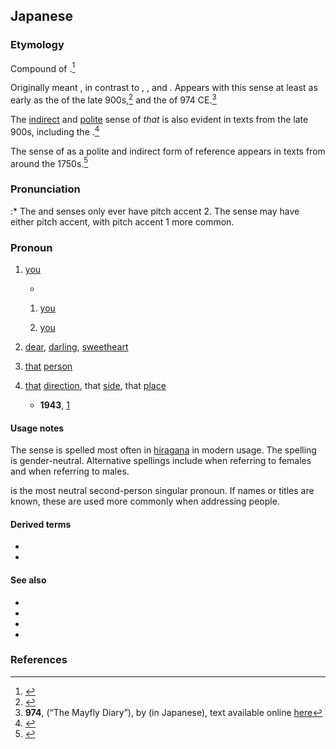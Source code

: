 ==Japanese==
{{ja-kanjitab|alt=貴方,彼方,貴女,貴男}}

===Etymology===
Compound of {{compound|ja|sort=あなた|あ|tr1=a|pos1=[[distal]] pronoun marker, indicating something far away from both speaker and listener; also found in {{m|ja|あれ||tr=are|that|pos=far away}}, {{m|ja|あそこ||tr=asoko|there|pos=far away}}, etc.|な|tr2=na|pos2=possessive, ancient compounding alternative for particle {{ja-r|の}}|た|tr3=ta|t3=direction, side, place|pos3=only found in ancient terms}}.<ref name="KDJ">{{R:Kokugo Dai Jiten}}</ref>

Originally meant {{m|en|[[that]] [[direction]], that [[side]], that [[place]] ([[far]] [[away]])}}, in contrast to {{ja-r|そなた||[[that]] [[direction]], that [[side]], that [[place]] (closer to the listener)}}, {{ja-r|こなた||[[this]] direction, this  [[side]], this [[place]] (close to both listener and speaker)}}, and {{ja-r|どなた||[[which]] or [[what]] direction, side, or place}}.  Appears with this sense at least as early as the ''{{w|Kokin Wakashū}}'' of the late 900s,<ref name="KDJ">{{R:Kokugo Dai Jiten}}</ref> and the ''{{w|Kagerō Nikki}}'' of 974 CE.<ref>'''974''', ''{{w|Kagerō Nikki}}'' (“The Mayfly Diary”), by {{w|Michitsuna no Haha|Michitsuna's mother}} (in Japanese), text available online [http://jti.lib.virginia.edu/japanese/kagero/MicKage.html here]</ref>

The [[indirect]] and [[polite]] sense of ''that'' {{m|en|person}} is also evident in texts from the late 900s, including the ''{{w|Ochikubo Monogatari}}''.<ref name="KDJ">{{R:Kokugo Dai Jiten}}</ref>

The sense of {{m|en|you}} as a polite and indirect form of reference appears in texts from around the 1750s.<ref name="KDJ">{{R:Kokugo Dai Jiten}}</ref>

===Pronunciation===
{{ja-pron|yomi=irreg|あなた|acc=2|acc_ref=DJR,NHK|acc2=1|acc2_ref=DJR,NHK}}
:* The {{m|en|you}} and {{m|en|[[that]] [[person]]}} senses only ever have pitch accent 2.  The {{m|en|[[that]] [[direction]] or [[side]]}} sense may have either pitch accent, with pitch accent 1 more common.

===Pronoun===
{{ja-pos|pronoun|あなた}}

# {{ja-def|貴方|貴女|貴男}} [[you]] {{gloss|second-person pronoun}}
#* {{RQ:ja:AB|000148/files/799_14972}}
#*: {{ja-usex|「[[日]]が[[出る]]でしょう。[[それから]]日が[[沈む]]でしょう。それから[[また]]出るでしょう、[[そうして]]また沈むでしょう。――[[赤い]]日が[[東]]から[[西]]へ、東から西へと[[落ちる|落ち]]て行く[[うち]]に、――'''あなた'''、[[待つ|待っ]]ていられますか」|「^ひ が でる でしょう。それ から ひ が しずむ でしょう。^それ から また でる でしょう、そうして また しずむ でしょう。――^あかい ひ が ひがし から にし へ、ひがし から にし へ と おちていく うち に、――'''^あなた'''、まっていられます か」|"The sun will come out, yes? And then the sun will sink, yes? And then it will come out again, and it will sink again, yes? &mdash;While the red sun falls, from east to west, from east to west &mdash;Would '''you''' be able to wait it out?"}}
## {{ja-def|貴女}} {{q|to a female}} [[you]]
## {{ja-def|貴男}} {{q|to a male}} [[you]]
# {{ja-def|貴方}} {{lb|ja|women's speech|sort=あなた}} [[dear]], [[darling]], [[sweetheart]] {{gloss|term used by a wife to address her husband}}
# {{ja-def|貴方|彼方}} {{lb|ja|sort=あなた|uncommon}} [[that]] [[person]] {{gloss|far from both speaker and listener}}
# {{ja-def|彼方}} {{lb|ja|sort=あなた|uncommon}} [[that]] [[direction]], that [[side]], that [[place]] {{gloss|far from both speaker and listener}}
#: {{ja-usex|山の'''彼方'''|やま の '''あなた'''|'''that side''' of the mountain, the '''far side''' of the mountain}}
#* '''1943''', {{lang|ja|[[w:ja:土井晩翠|土井晩翠]]譯『[[w:ja:オデュッセイア|オヂュッセーア]]』第二歌}} [https://web.archive.org/web/20040623125018/http://www.sm.rim.or.jp/~osawa/AGG/odyssey/odyssey-2.html]
#*: {{ja-usex|オヂュシュウス[[遠し|遠き]]'''あなた'''に[[亡ぶ|亡び]]たり、[[汝]]も[[彼]]と[[もろとも]]に[[死す|死せ]]ば[[善し|善かり]]し！|オヂュシュウスとほき'''あなた'''にほろびたり、なんじもかれともろともにしせばよかりし！|rom=Ojushūsu tōki '''anata''' ni horobitari, nanji mo kare to morotomo ni shiseba yokarishi!|Odysseus has perished in '''a far off land'''&mdash;if only you had died with him!}}

====Usage notes====
The {{m|en|you}} sense is spelled most often in [[hiragana]] in modern usage.  The {{m|ja|貴方}} spelling is gender-neutral. Alternative spellings include {{m|ja|貴女}} when referring to females and {{m|ja|貴男}} when referring to males.

{{ja-r|あなた}} is the most neutral second-person singular pronoun. If names or titles are known, these are used more commonly when addressing people.

====Derived terms====
* {{ja-r|あんた|pos=term of [[endearment]]}}
* {{ja-r|あなたたち|pos=plural}}

====See also====
* {{ja-r|お前|おまえ|you|pos=singular, very [[informal]]}}
* {{ja-r|お前ら|おまえら|you|pos=plural, very [[informal]]}}
* {{ja-r|貴%様|き%さま|you|pos=singular, [[derogatory]]}}
* {{ja-r|貴%様ら|き%さまら|you|pos=plural, [[derogatory]]}}
{{Classical Japanese pronouns and demonstratives}}

===References===
<references/>